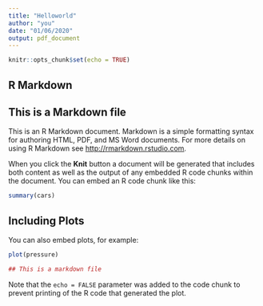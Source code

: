 ```yaml
---
title: "Helloworld"
author: "you"
date: "01/06/2020"
output: pdf_document
---
```


```r
knitr::opts_chunk$set(echo = TRUE)
```

## R Markdown
## This is a Markdown file


This is an R Markdown document. Markdown is a simple formatting syntax for authoring HTML, PDF, and MS Word documents. For more details on using R Markdown see <http://rmarkdown.rstudio.com>.

When you click the **Knit** button a document will be generated that includes both content as well as the output of any embedded R code chunks within the document. You can embed an R code chunk like this:

```r
summary(cars)
```

## Including Plots

You can also embed plots, for example:

```r
plot(pressure)
```
```r
## This is a markdown file
```


Note that the `echo = FALSE` parameter was added to the code chunk to prevent printing of the R code that generated the plot.
